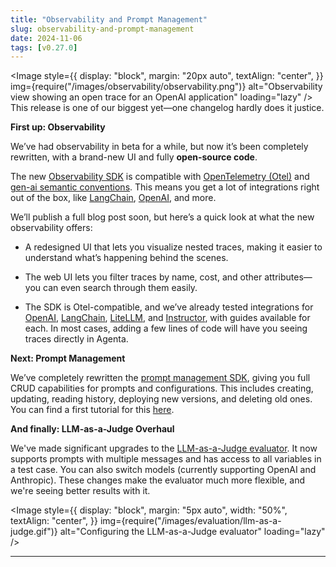 ```yaml
---
title: "Observability and Prompt Management"
slug: observability-and-prompt-management
date: 2024-11-06
tags: [v0.27.0]
---
```







<Image
  style={{
    display: "block",
    margin: "20px auto",
    textAlign: "center",
  }}
  img={require("/images/observability/observability.png")}
  alt="Observability view showing an open trace for an OpenAI application"
  loading="lazy"
/>
This release is one of our biggest yet—one changelog hardly does it justice.

**First up: Observability**

We’ve had observability in beta for a while, but now it’s been completely rewritten,
with a brand-new UI and fully **open-source code**.

The new [Observability SDK](/observability/overview) is compatible with [OpenTelemetry (Otel)](https://opentelemetry.io/) and [gen-ai semantic conventions](https://opentelemetry.io/docs/specs/semconv/gen-ai/). This means you get a lot of integrations right out of the box, like [LangChain](/observability/integrations/langchain), [OpenAI](/observability/integrations/openai), and more.

We’ll publish a full blog post soon, but here’s a quick look at what the new observability offers:

- A redesigned UI that lets you visualize nested traces, making it easier to understand what’s happening behind the scenes.

- The web UI lets you filter traces by name, cost, and other attributes—you can even search through them easily.

- The SDK is Otel-compatible, and we’ve already tested integrations for [OpenAI](/observability/integrations/openai), [LangChain](/observability/integrations/langchain), [LiteLLM](/observability/integrations/litellm), and [Instructor](/observability/integrations/instructor), with guides available for each. In most cases, adding a few lines of code will have you seeing traces directly in Agenta.

**Next: Prompt Management**

We’ve completely rewritten the [prompt management SDK](/prompt-engineering/managing-prompts-programatically/setup), giving you full CRUD capabilities for prompts and configurations. This includes creating, updating, reading history, deploying new versions, and deleting old ones. You can find a first tutorial for this [here](/tutorials/sdk/manage-prompts-with-SDK).

**And finally: LLM-as-a-Judge Overhaul**

We've made significant upgrades to the [LLM-as-a-Judge evaluator](/evaluation/configure-evaluators/llm-as-a-judge). It now supports prompts with multiple messages and has access to all variables in a test case. You can also switch models (currently supporting OpenAI and Anthropic). These changes make the evaluator much more flexible, and we're seeing better results with it.

<Image
  style={{
    display: "block",
    margin: "5px auto",
    width: "50%",
    textAlign: "center",
  }}
  img={require("/images/evaluation/llm-as-a-judge.gif")}
  alt="Configuring the LLM-as-a-Judge evaluator"
  loading="lazy"
/>

---
